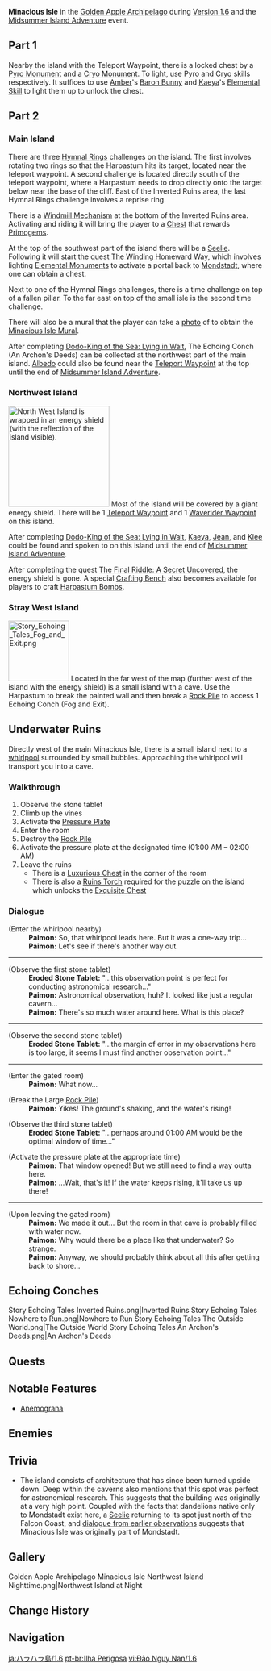 {{CustomTabs
|tab1 = Overview
|tab2 = 1.6
|tab3 = 2.8
}}
{{Location Infobox
|title        = Minacious Isle
|image        = <gallery>
Golden Apple Archipelago Minacious Isle.png|In-Game
Minacious Isle Map 1.png|Submerged
Minacious Isle Map 2.png|Risen
</gallery>
|type         = Subarea
|map          = Golden Apple Archipelago
|area         = Golden Apple Archipelago
|event        = Version 1.6
}}
'''Minacious Isle''' in the [[Golden Apple Archipelago/1.6|Golden Apple Archipelago]] during [[Version 1.6]] and the [[Midsummer Island Adventure]] event.

==Part 1==
Nearby the island with the Teleport Waypoint, there is a locked chest by a [[Pyro Monument]] and a [[Cryo Monument]]. To light, use Pyro and Cryo skills respectively. It suffices to use [[Amber]]'s [[Baron Bunny]] and [[Kaeya]]'s [[Frostgnaw|Elemental Skill]] to light them up to unlock the chest.

==Part 2==
===Main Island===
There are three [[Hymnal Rings]] challenges on the island. The first involves rotating two rings so that the Harpastum hits its target, located near the teleport waypoint. A second challenge is located directly south of the teleport waypoint, where a Harpastum needs to drop directly onto the target below near the base of the cliff. East of the Inverted Ruins area, the last Hymnal Rings challenge involves a reprise ring.

There is a [[Windmill Mechanism]] at the bottom of the Inverted Ruins area. Activating and riding it will bring the player to a [[Chest]] that rewards [[Primogems]].

At the top of the southwest part of the island there will be a [[Seelie]]. Following it will start the quest [[The Winding Homeward Way]], which involves lighting [[Elemental Monument]]s to activate a portal back to [[Mondstadt]], where one can obtain a chest.

Next to one of the Hymnal Rings challenges, there is a time challenge on top of a fallen pillar. To the far east on top of the small isle is the second time challenge.

There will also be a mural that the player can take a [[Photo Mode|photo]] of to obtain the [[Minacious Isle Mural]].

After completing [[Dodo-King of the Sea: Lying in Wait]], The Echoing Conch (An Archon's Deeds) can be collected at the northwest part of the main island. [[Albedo]] could also be found near the [[Teleport Waypoint]] at the top until the end of [[Midsummer Island Adventure]].

===Northwest Island===
[[File:Screenshot Broken Isle South Island Bubble.webp|right|200px|thumb|North West Island is wrapped in an energy shield (with the reflection of the island visible).]]
Most of the island will be covered by a giant energy shield. There will be 1 [[Teleport Waypoint]] and 1 [[Waverider Waypoint]] on this island.

After completing [[Dodo-King of the Sea: Lying in Wait]], [[Kaeya]], [[Jean]], and [[Klee]] could be found and spoken to on this island until the end of [[Midsummer Island Adventure]].

After completing the quest [[The Final Riddle: A Secret Uncovered]], the energy shield is gone. A special [[Crafting Bench]] also becomes available for players to craft [[Harpastum Bombs Loaded... Blow 'Em Away!|Harpastum Bombs]].

===Stray West Island===
[[File:Story Echoing Tales Fog and Exit.png|120px|right|alt=Map location of the west island]]
Located in the far west of the map (further west of the island with the energy shield) is a small island with a cave. Use the Harpastum to break the painted wall and then break a [[Rock Pile]] to access 1 Echoing Conch (Fog and Exit).
{{Clr}}

==Underwater Ruins==
Directly west of the main Minacious Isle, there is a small island next to a [[whirlpool]] surrounded by small bubbles. Approaching the whirlpool will transport you into a cave.

===Walkthrough===
# Observe the stone tablet
# Climb up the vines
# Activate the [[Pressure Plate]]
# Enter the room
# Destroy the [[Rock Pile]]
# Activate the pressure plate at the designated time (01:00 AM – 02:00 AM)
# Leave the ruins
#* There is a [[Luxurious Chest]] in the corner of the room
#* There is also a [[Ruins Torch]] required for the puzzle on the island which unlocks the [[Exquisite Chest]]

===Dialogue===
{{Dialogue Start}}
;(Enter the whirlpool nearby)
:'''Paimon:''' So, that whirlpool leads here. But it was a one-way trip...
:'''Paimon:''' Let's see if there's another way out.
----
;(Observe the first stone tablet)
:'''Eroded Stone Tablet:''' "...this observation point is perfect for conducting astronomical research..."
:'''Paimon:''' Astronomical observation, huh? It looked like just a regular cavern...
:'''Paimon:''' There's so much water around here. What is this place?
----
;(Observe the second stone tablet)
:'''Eroded Stone Tablet:''' "...the margin of error in my observations here is too large, it seems I must find another observation point..."
----
;(Enter the gated room)
:'''Paimon:''' What now...

;(Break the Large [[Rock Pile]])
:'''Paimon:''' Yikes! The ground's shaking, and the water's rising!

;(Observe the third stone tablet)
:'''Eroded Stone Tablet:''' "...perhaps around 01:00 AM would be the optimal window of time..."

;(Activate the pressure plate at the appropriate time)
:'''Paimon:''' That window opened! But we still need to find a way outta here.
:'''Paimon:''' ...Wait, that's it! If the water keeps rising, it'll take us up there!
----
;(Upon leaving the gated room)
:'''Paimon:''' We made it out... But the room in that cave is probably filled with water now.
:'''Paimon:''' Why would there be a place like that underwater? So strange.
:'''Paimon:''' Anyway, we should probably think about all this after getting back to shore...
{{Dialogue End}}

==Echoing Conches==
<gallery>
Story Echoing Tales Inverted Ruins.png|Inverted Ruins
Story Echoing Tales Nowhere to Run.png|Nowhere to Run
Story Echoing Tales The Outside World.png|The Outside World
Story Echoing Tales An Archon's Deeds.png|An Archon's Deeds
</gallery>

==Quests==
{{Quests by Category List|Minacious Isle Quests&World Quests&Released in Version 1.6|not=}}

==Notable Features==
* [[Anemograna]]

==Enemies==
{{Enemy List|Anemo Slime;Large Anemo Slime;Eye of the Storm}}

==Trivia==
* The island consists of architecture that has since been turned upside down. Deep within the caverns also mentions that this spot was perfect for astronomical research. This suggests that the building was originally at a very high point. Coupled with the facts that dandelions native only to Mondstadt exist here, a [[Seelie]] returning to its spot just north of the Falcon Coast, and [[Traveler/Voice-Overs|dialogue from earlier observations]] suggests that Minacious Isle was originally part of Mondstadt.

==Gallery==
<gallery>
Golden Apple Archipelago Minacious Isle Northwest Island Nighttime.png|Northwest Island at Night
</gallery>

==Change History==
{{Change History|1.6}}

==Navigation==
{{Area Navbox|Time-Limited}}

[[ja:ハラハラ島/1.6]]
[[pt-br:Ilha Perigosa]]
[[vi:Đảo Nguy Nan/1.6]]